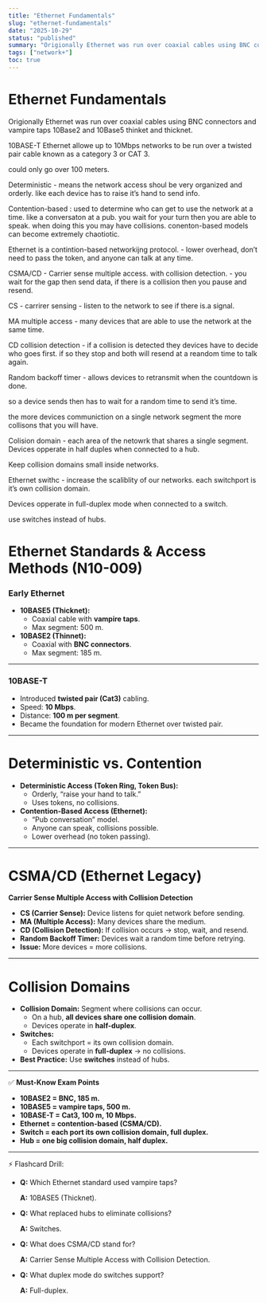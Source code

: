 ```yaml
---
title: "Ethernet Fundamentals"
slug: "ethernet-fundamentals"
date: "2025-10-29"
status: "published"
summary: "Origionally Ethernet was run over coaxial cables using BNC connectors and vampire taps 10Base2 and 10Base5 thinket and thicknet."
tags: ["network+"]
toc: true
---
```


# Ethernet Fundamentals

Origionally Ethernet was run over coaxial cables using BNC connectors and vampire taps 10Base2 and 10Base5 thinket and thicknet. 

10BASE-T Ethernet allowe up to 10Mbps networks to be run over a twisted pair cable known as a category 3 or CAT 3. 

could only go over 100 meters.  

Deterministic - means the network access shoul be very organized and orderly. like each device has to raise it’s hand to send info. 

Contention-based : used to determine who can get to use the network at a time. like a conversaton at a pub. you wait for your turn then you are able to speak. when doing this you may have collisions. conenton-based models can become extremely chaotiotic. 

Ethernet is a contintion-based networkijng protocol. - lower overhead, don’t need to pass the token, and anyone can talk at any time. 

CSMA/CD - Carrier sense multiple access. with collision detection. - you wait for the gap then send data, if there is a collision then you pause and resend. 

CS - carrirer sensing - listen to the network to see if there is.a signal. 

MA multiple access - many devices that are able to use the network at the same time. 

CD collision detection - if a collision is detected they devices have to decide who goes first. if so they stop and both will resend at a reandom time to talk again. 

Random backoff timer - allows devices to retransmit when the countdown is done. 

so a device sends then has to wait for a random time to send it’s time. 

the more devices communiction on a single network segment the more collisons that you will have. 

Colision domain - each area of the netowrk that shares a single segment. Devices opperate in half duples when connected to a hub. 

Keep collision domains small inside networks.

Ethernet swithc - increase the scaliblity of our networks. each switchport is it’s own collision domain. 

Devices opperate in full-duplex mode when connected to a switch. 

use switches instead of hubs. 

# Ethernet Standards & Access Methods (N10-009)

### **Early Ethernet**

- **10BASE5 (Thicknet):**
    - Coaxial cable with **vampire taps**.
    - Max segment: 500 m.
- **10BASE2 (Thinnet):**
    - Coaxial with **BNC connectors**.
    - Max segment: 185 m.

---

### **10BASE-T**

- Introduced **twisted pair (Cat3)** cabling.
- Speed: **10 Mbps**.
- Distance: **100 m per segment**.
- Became the foundation for modern Ethernet over twisted pair.

---

# Deterministic vs. Contention

- **Deterministic Access (Token Ring, Token Bus):**
    - Orderly, “raise your hand to talk.”
    - Uses tokens, no collisions.
- **Contention-Based Access (Ethernet):**
    - “Pub conversation” model.
    - Anyone can speak, collisions possible.
    - Lower overhead (no token passing).

---

# CSMA/CD (Ethernet Legacy)

**Carrier Sense Multiple Access with Collision Detection**

- **CS (Carrier Sense):** Device listens for quiet network before sending.
- **MA (Multiple Access):** Many devices share the medium.
- **CD (Collision Detection):** If collision occurs → stop, wait, and resend.
- **Random Backoff Timer:** Devices wait a random time before retrying.
- **Issue:** More devices = more collisions.

---

# Collision Domains

- **Collision Domain:** Segment where collisions can occur.
    - On a hub, **all devices share one collision domain**.
    - Devices operate in **half-duplex**.
- **Switches:**
    - Each switchport = its own collision domain.
    - Devices operate in **full-duplex** → no collisions.
- **Best Practice:** Use **switches** instead of hubs.

---

✅ **Must-Know Exam Points**

- **10BASE2 = BNC, 185 m.**
- **10BASE5 = vampire taps, 500 m.**
- **10BASE-T = Cat3, 100 m, 10 Mbps.**
- **Ethernet = contention-based (CSMA/CD).**
- **Switch = each port its own collision domain, full duplex.**
- **Hub = one big collision domain, half duplex.**

---

⚡ Flashcard Drill:

- **Q:** Which Ethernet standard used vampire taps?
    
    **A:** 10BASE5 (Thicknet).
    
- **Q:** What replaced hubs to eliminate collisions?
    
    **A:** Switches.
    
- **Q:** What does CSMA/CD stand for?
    
    **A:** Carrier Sense Multiple Access with Collision Detection.
    
- **Q:** What duplex mode do switches support?
    
    **A:** Full-duplex.